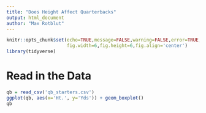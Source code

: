 ```yaml
---
title: "Does Height Affect Quarterbacks"
output: html_document
author: "Max Rotblut"
---
```

```r
knitr::opts_chunk$set(echo=TRUE,message=FALSE,warning=FALSE,error=TRUE,
                      fig.width=6,fig.height=6,fig.align='center')
library(tidyverse)
```

# Read in the Data

```r
qb = read_csv('qb_starters.csv')
ggplot(qb, aes(x='Ht.', y='Yds')) + geom_boxplot()
qb
```

